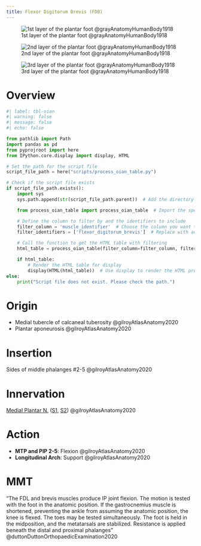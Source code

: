 ```yaml
---
title: Flexor Digitorum Brevis (FDB)
---
```


:::{layout-ncol="3"}

![1st layer of the plantar foot @grayAnatomyHumanBody1918](/The Archive/Images/Gray anatomy 1918 images/Myology/image443 Muscles of the sole of the foot. First layer.gif)

![2nd layer of the plantar foot @grayAnatomyHumanBody1918](/The Archive/Images/Gray anatomy 1918 images/Myology/image444 Muscles of the sole of the foot. Second layer.gif)

![3rd layer of the plantar foot @grayAnatomyHumanBody1918](/The Archive/Images/Gray anatomy 1918 images/Myology/image445 Muscles of the sole of the foot. Third layer.gif)

:::


# Overview

```python
#| label: tbl-oian
#| warning: false
#| message: false
#| echo: false

from pathlib import Path
import pandas as pd
from pyprojroot import here
from IPython.core.display import display, HTML

# Set the path for the script file
script_file_path = here("scripts/process_oian_table.py")

# Check if the script file exists
if script_file_path.exists():
    import sys
    sys.path.append(str(script_file_path.parent))  # Add the directory of the script to the system path

    from process_oian_table import process_oian_table  # Import the specific function

    # Define the column to filter by and the identifiers to include
    filter_column = 'muscle_identifier'  # Choose the column you want to filter by
    filter_identifiers = ['flexor_digitorum_brevis']  # Replace with actual identifiers you want to include

    # Call the function to get the HTML table with filtering
    html_table = process_oian_table(filter_column=filter_column, filter_identifiers=filter_identifiers)

    if html_table:
        # Render the HTML table for display
        display(HTML(html_table))  # Use display to render the HTML properly
else:
    print("Script file does not exist. Please check the path.")

```

# Origin {#origin}

- Medial tubercle of calcaneal tuberosity @gilroyAtlasAnatomy2020
- Plantar aponeurosis @gilroyAtlasAnatomy2020



# Insertion {#insertion}
Sides of middle phalanges #2-5 @gilroyAtlasAnatomy2020

# Innervation {#innervation}

[Medial Plantar N.]({{< var ref-medial-plantar-nerve.path >}}) ([S1]({{< var ref-nerve-root.s1 >}}), [S2]({{< var ref-nerve-root.s2 >}})) @gilroyAtlasAnatomy2020

# Action {#action}

- **MTP and PIP 2-5**: Flexion @gilroyAtlasAnatomy2020
- **Longitudinal Arch**: Support @gilroyAtlasAnatomy2020





# MMT

"The FDL and brevis muscles produce IP joint flexion. The motion is tested with the foot in the anatomic position. If the gastrocnemius muscle is shortened, preventing the ankle from assuming the anatomic position, the knee is flexed. The toes may be tested simultaneously. The foot is held in the midposition, and the metatarsals are stabilized. Resistance is applied beneath the distal and proximal phalanges" @duttonDuttonOrthopaedicExamination2020 


